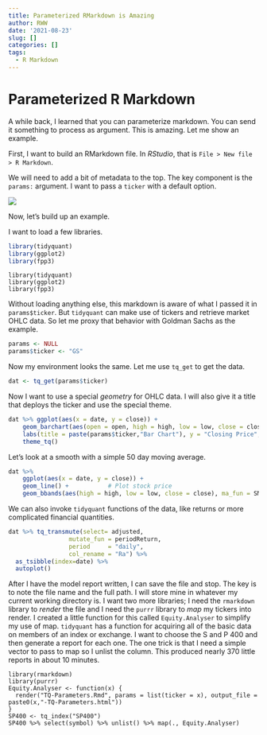 ```yaml
---
title: Parameterized RMarkdown is Amazing
author: RWW
date: '2021-08-23'
slug: []
categories: []
tags:
  - R Markdown
---
```


# Parameterized R Markdown

A while back, I learned that you can parameterize markdown.  You can send it something to process as argument.  This is amazing.  Let me show an example.

First, I want to build an RMarkdown file.  In *RStudio*, that is `File > New file > R Markdown`.

We will need to add a bit of metadata to the top.  The key component is the `params:` argument.  I want to pass a `ticker` with a default option.

![](pic/yaml.png)

Now, let's build up an example.

I want to load a few libraries.

```r
library(tidyquant)
library(ggplot2)
library(fpp3)
```

```
library(tidyquant)
library(ggplot2)
library(fpp3)
```

Without loading anything else, this markdown is aware of what I passed it in `params$ticker`.  But `tidyquant` can make use of tickers and retrieve market OHLC data.  So let me proxy that behavior with Goldman Sachs as the example.

```r
params <- NULL
params$ticker <- "GS"
```

Now my environment looks the same.  Let me use `tq_get` to get the data.

```r
dat <- tq_get(params$ticker)
```

Now I want to use a special *geometry* for OHLC data.  I will also give it a title that deploys the ticker and use the special theme.

```r
dat %>% ggplot(aes(x = date, y = close)) +
    geom_barchart(aes(open = open, high = high, low = low, close = close)) +
    labs(title = paste(params$ticker,"Bar Chart"), y = "Closing Price", x = "") + 
    theme_tq()
```

Let's look at a smooth with a simple 50 day moving average.

```r
dat %>%
    ggplot(aes(x = date, y = close)) +
    geom_line() +           # Plot stock price
    geom_bbands(aes(high = high, low = low, close = close), ma_fun = SMA, n = 50)
```


We can also invoke `tidyquant` functions of the data, like returns or more complicated financial quantities.  

```r
dat %>% tq_transmute(select= adjusted, 
                 mutate_fun = periodReturn, 
                 period     = "daily", 
                 col_rename = "Ra") %>% 
  as_tsibble(index=date) %>% 
  autoplot()
```

After I have the model report written, I can save the file and stop.  The key is to note the file name and the full path.  I will store mine in whatever my current working directory is.  I want two more libraries; I need the `rmarkdown` library to *render* the file and I need the `purrr` library to *map* my tickers into render.  I created a little function for this called `Equity.Analyser` to simplify my use of map.  `tidyquant` has a function for acquiring all of the basic data on members of an index or exchange.  I want to choose the S and P 400 and then generate a report for each one.  The one trick is that I need a simple vector to pass to map so I unlist the column.  This produced nearly 370 little reports in about 10 minutes.

```
library(rmarkdown)
library(purrr)
Equity.Analyser <- function(x) {
  render("TQ-Parameters.Rmd", params = list(ticker = x), output_file = paste0(x,"-TQ-Parameters.html"))
}
SP400 <- tq_index("SP400") 
SP400 %>% select(symbol) %>% unlist() %>% map(., Equity.Analyser)
```


